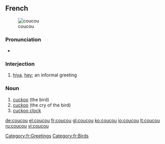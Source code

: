 ==French==
{{wikipedia|lang=fr}}
[[Image:Cuculus canorus.jpg|thumb|coucou]]

===Pronunciation===
* {{IPA|/ku.ku/}}

===Interjection===
{{infl|fr|interjection}}

# {{colloquial|lang=fr}} [[hiya]], [[hey]]; an informal greeting
[[Category:fr:Greetings]]

===Noun===
{{fr-noun|m}}

# [[cuckoo]] (the bird)
# [[cuckoo]] (the cry of the bird)
# [[cuckoo clock]]

[[Category:fr:Birds]]

[[de:coucou]]
[[el:coucou]]
[[fr:coucou]]
[[gl:coucou]]
[[ko:coucou]]
[[io:coucou]]
[[lt:coucou]]
[[ru:coucou]]
[[vi:coucou]]